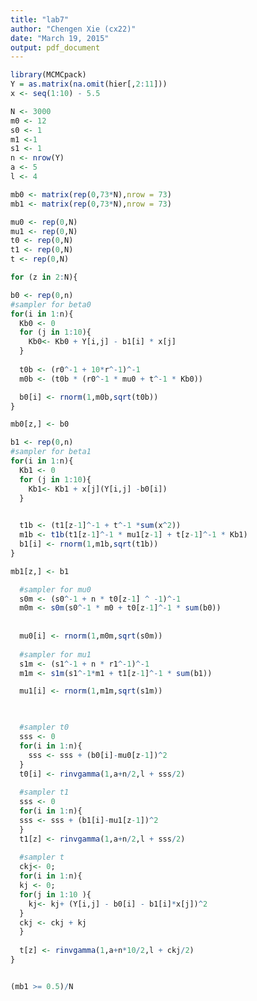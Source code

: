 ```yaml
---
title: "lab7"
author: "Chengen Xie (cx22)"
date: "March 19, 2015"
output: pdf_document
---
```


```r
library(MCMCpack)
Y = as.matrix(na.omit(hier[,2:11]))
x <- seq(1:10) - 5.5

N <- 3000
m0 <- 12
s0 <- 1
m1 <-1
s1 <- 1
n <- nrow(Y)
a <- 5
l <- 4

mb0 <- matrix(rep(0,73*N),nrow = 73)
mb1 <- matrix(rep(0,73*N),nrow = 73)

mu0 <- rep(0,N)
mu1 <- rep(0,N)
t0 <- rep(0,N)
t1 <- rep(0,N)
t <- rep(0,N)

for (z in 2:N){

b0 <- rep(0,n)
#sampler for beta0 
for(i in 1:n){
  Kb0 <- 0
  for (j in 1:10){
    Kb0<- Kb0 + Y[i,j] - b1[i] * x[j]
  }
  
  t0b <- (r0^-1 + 10*r^-1)^-1
  m0b <- (t0b * (r0^-1 * mu0 + t^-1 * Kb0))

  b0[i] <- rnorm(1,m0b,sqrt(t0b))
}

mb0[z,] <- b0

b1 <- rep(0,n)
#sampler for beta1
for(i in 1:n){
  Kb1 <- 0
  for (j in 1:10){
    Kb1<- Kb1 + x[j](Y[i,j] -b0[i])
  }

  
  t1b <- (t1[z-1]^-1 + t^-1 *sum(x^2))
  m1b <- t1b(t1[z-1]^-1 * mu1[z-1] + t[z-1]^-1 * Kb1)
  b1[i] <- rnorm(1,m1b,sqrt(t1b))
}

mb1[z,] <- b1

  #sampler for mu0
  s0m <- (s0^-1 + n * t0[z-1] ^ -1)^-1
  m0m <- s0m(s0^-1 * m0 + t0[z-1]^-1 * sum(b0))
  
  
  mu0[i] <- rnorm(1,m0m,sqrt(s0m))
  
  #sampler for mu1
  s1m <- (s1^-1 + n * r1^-1)^-1
  m1m <- s1m(s1^-1*m1 + t1[z-1]^-1 * sum(b1))

  mu1[i] <- rnorm(1,m1m,sqrt(s1m))
  


  #sampler t0
  sss <- 0
  for(i in 1:n){
    sss <- sss + (b0[i]-mu0[z-1])^2
  }
  t0[i] <- rinvgamma(1,a+n/2,l + sss/2)
  
  #sampler t1  
  sss <- 0
  for(i in 1:n){
  sss <- sss + (b1[i]-mu1[z-1])^2
  }
  t1[z] <- rinvgamma(1,a+n/2,l + sss/2)
  
  #sampler t
  ckj<- 0;
  for(i in 1:n){
  kj <- 0;
  for(j in 1:10 ){
    kj<- kj+ (Y[i,j] - b0[i] - b1[i]*x[j])^2
  }
  ckj <- ckj + kj
  }
  
  t[z] <- rinvgamma(1,a+n*10/2,l + ckj/2)
}


(mb1 >= 0.5)/N



```
